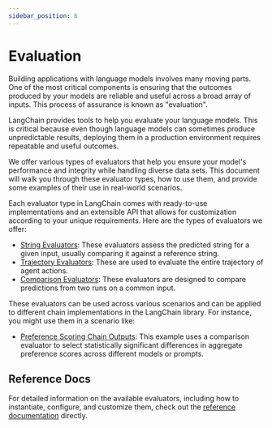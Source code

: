 ```yaml
---
sidebar_position: 6
---
```



# Evaluation

Building applications with language models involves many moving parts. One of the most critical components is ensuring that the outcomes produced by your models are reliable and useful across a broad array of inputs. This process of assurance is known as "evaluation".

LangChain provides tools to help you evaluate your language models. This is critical because even though language models can sometimes produce unpredictable results, deploying them in a production environment requires repeatable and useful outcomes. 

We offer various types of evaluators that help you ensure your model's performance and integrity while handling diverse data sets. This document will walk you through these evaluator types, how to use them, and provide some examples of their use in real-world scenarios.

Each evaluator type in LangChain comes with ready-to-use implementations and an extensible API that allows for customization according to your unique requirements. Here are the types of evaluators we offer:

- [String Evaluators](/docs/guides/evaluation/string/): These evaluators assess the predicted string for a given input, usually comparing it against a reference string.
- [Trajectory Evaluators](/docs/guides/evaluation/trajectory/): These are used to evaluate the entire trajectory of agent actions.
- [Comparison Evaluators](/docs/guides/evaluation/comparison/): These evaluators are designed to compare predictions from two runs on a common input.

These evaluators can be used across various scenarios and can be applied to different chain implementations in the LangChain library. For instance, you might use them in a scenario like:

- [Preference Scoring Chain Outputs](/docs/guides/evaluation/examples/comparisons): This example uses a comparison evaluator to select statistically significant differences in aggregate preference scores across different models or prompts.

## Reference Docs

For detailed information on the available evaluators, including how to instantiate, configure, and customize them, check out the [reference documentation](https://api.python.langchain.com/en/latest/api_reference.html#module-langchain.evaluation) directly.

<DocCardList />
